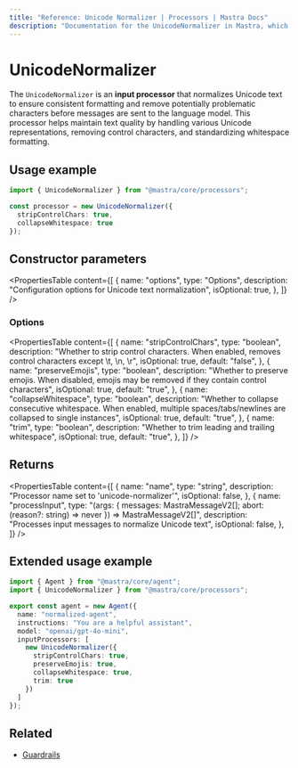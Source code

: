 ```yaml
---
title: "Reference: Unicode Normalizer | Processors | Mastra Docs"
description: "Documentation for the UnicodeNormalizer in Mastra, which normalizes Unicode text to ensure consistent formatting and remove potentially problematic characters."
---
```


# UnicodeNormalizer

The `UnicodeNormalizer` is an **input processor** that normalizes Unicode text to ensure consistent formatting and remove potentially problematic characters before messages are sent to the language model. This processor helps maintain text quality by handling various Unicode representations, removing control characters, and standardizing whitespace formatting.

## Usage example

```typescript copy
import { UnicodeNormalizer } from "@mastra/core/processors";

const processor = new UnicodeNormalizer({
  stripControlChars: true,
  collapseWhitespace: true
});
```

## Constructor parameters

<PropertiesTable
  content={[
    {
      name: "options",
      type: "Options",
      description: "Configuration options for Unicode text normalization",
      isOptional: true,
    },
  ]}
/>

### Options

<PropertiesTable
  content={[
    {
      name: "stripControlChars",
      type: "boolean",
      description: "Whether to strip control characters. When enabled, removes control characters except \t, \n, \r",
      isOptional: true,
      default: "false",
    },
    {
      name: "preserveEmojis",
      type: "boolean",
      description: "Whether to preserve emojis. When disabled, emojis may be removed if they contain control characters",
      isOptional: true,
      default: "true",
    },
    {
      name: "collapseWhitespace",
      type: "boolean",
      description: "Whether to collapse consecutive whitespace. When enabled, multiple spaces/tabs/newlines are collapsed to single instances",
      isOptional: true,
      default: "true",
    },
    {
      name: "trim",
      type: "boolean",
      description: "Whether to trim leading and trailing whitespace",
      isOptional: true,
      default: "true",
    },
  ]}
/>

## Returns

<PropertiesTable
  content={[
    {
      name: "name",
      type: "string",
      description: "Processor name set to 'unicode-normalizer'",
      isOptional: false,
    },
    {
      name: "processInput",
      type: "(args: { messages: MastraMessageV2[]; abort: (reason?: string) => never }) => MastraMessageV2[]",
      description: "Processes input messages to normalize Unicode text",
      isOptional: false,
    },
  ]}
/>


## Extended usage example

```typescript title="src/mastra/agents/normalized-agent.ts" showLineNumbers copy
import { Agent } from "@mastra/core/agent";
import { UnicodeNormalizer } from "@mastra/core/processors";

export const agent = new Agent({
  name: "normalized-agent",
  instructions: "You are a helpful assistant",
  model: "openai/gpt-4o-mini",
  inputProcessors: [
    new UnicodeNormalizer({
      stripControlChars: true,
      preserveEmojis: true,
      collapseWhitespace: true,
      trim: true
    })
  ]
});
```


## Related

- [Guardrails](/docs/agents/guardrails)
